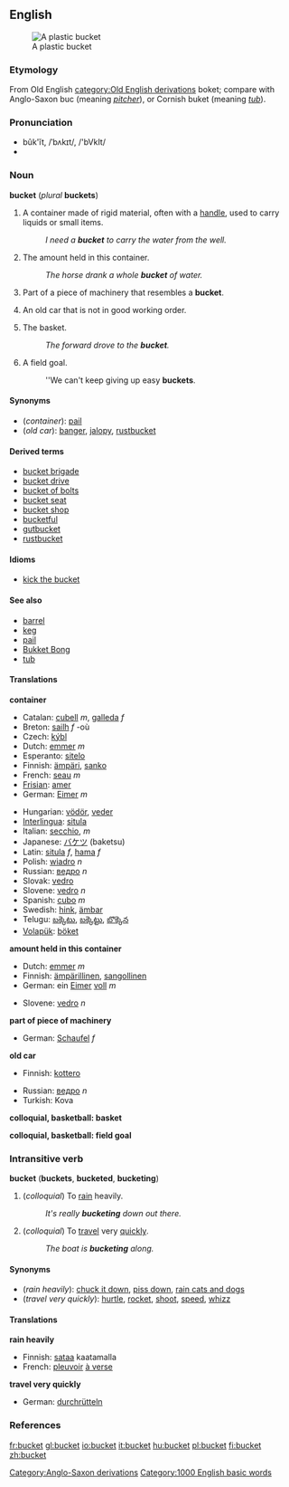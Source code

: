 ==English==
[[Image:Bucket.JPG|thumb|A plastic bucket]]

===Etymology===
From Old English [[category:Old English derivations]] boket; compare with Anglo-Saxon [[Category:Anglo-Saxon derivations]] buc (meaning ''[[pitcher]]''), or Cornish buket (meaning ''[[tub]]'').
===Pronunciation===
*bûk'ĭt, /ˈbʌkɪt/, /'bVkIt/
*{{audio|en-us-bucket.ogg|Audio (US)}}

===Noun===
'''bucket''' (''plural'' '''buckets''')

#A container made of rigid material, often with a [[handle]], used to carry liquids or small items.
#:''I need a '''bucket''' to carry the water from the well.''
#The amount held in this container.
#:''The horse drank a whole '''bucket''' of water.''
#Part of a piece of machinery that resembles a '''bucket'''.
#{{slang}} An old car that is not in good working order.
#{{cattag2|Basketball|Colloquial}} The basket.
#:''The forward drove to the '''bucket'''.''
#{{cattag2|Basketball|Colloquial}} A field goal.
#:''We can't keep giving up easy '''buckets'''.

====Synonyms====
*(''container''): [[pail]]
*(''old car''): [[banger]], [[jalopy]], [[rustbucket]]

====Derived terms====
*[[bucket brigade]]
*[[bucket drive]]
*[[bucket of bolts]]
*[[bucket seat]]
*[[bucket shop]]
*[[bucketful]]
*[[gutbucket]]
*[[rustbucket]]

====Idioms====
*[[kick the bucket]]

====See also====
*[[barrel]]
*[[keg]]
*[[pail]]
* [http://en.wiktionary.org/wiki/bucket_bong#Noun Bukket Bong]
*[[tub]]

====Translations====
'''container'''
{{top}}
*Catalan: [[cubell]] ''m'', [[galleda]] ''f''
*Breton: [[sailh]] ''f'' -où
*Czech: [[kýbl#Czech|kýbl]]
*Dutch: [[emmer]] ''m''
*Esperanto: [[sitelo]]
*Finnish: [[ämpäri]], [[sanko]]
*French: [[seau]] ''m''
*[[Frisian]]: [[amer]]
*German: [[Eimer]] ''m''
{{mid}}
*Hungarian: [[vödör]], [[veder]]
*[[Interlingua]]: [[situla#Interlingua|situla]]
*Italian: [[secchio]], ''m''
*Japanese: [[バケツ]] (baketsu)
*Latin: [[situla]] ''f'', [[hama]] ''f''
*Polish: [[wiadro]] ''n''
*Russian: [[ведро]] ''n''
*Slovak: [[vedro#Slovak|vedro]]
*Slovene: [[vedro]] ''n''
*Spanish: [[cubo#Spanish|cubo]] ''m''
*Swedish: [[hink]], [[ämbar]]
*Telugu: [[బక్కెటు]], [[బక్కెట్టు]], [[బొక్కెన]]
*[[Volapük]]: [[böket]]
{{bottom}}

'''amount held in this container'''
{{top}}
*Dutch: [[emmer]] ''m''
*Finnish: [[ämpärillinen]], [[sangollinen]]
*German: ein [[Eimer]] [[voll]] ''m''
{{mid}}
*Slovene: [[vedro]] ''n''
{{bottom}}

'''part of piece of machinery'''
{{top}}
*German: [[Schaufel]] ''f''
{{mid}}
{{bottom}}

'''old car'''
{{top}}
*Finnish: [[kottero]]
{{mid}}
*Russian: [[ведро]] ''n''
*Turkish: Kova
{{bottom}}

'''colloquial, basketball: basket'''
{{top}}
{{mid}}
{{bottom}}

'''colloquial, basketball: field goal'''
{{top}}
{{mid}}
{{bottom}}

===Intransitive verb===
'''bucket''' ('''buckets''', '''bucketed''', '''bucketing''')

#(''colloquial'') To [[rain]] heavily.
#:''It's really '''bucketing''' down out there.''
#(''colloquial'') To [[travel]] very [[quick]]ly.
#:''The boat is '''bucketing''' along.''

====Synonyms====
*(''rain heavily''): [[chuck it down]], [[piss down]], [[rain cats and dogs]]
*(''travel very quickly''): [[hurtle]], [[rocket]], [[shoot]], [[speed]], [[whizz]]

====Translations====
'''rain heavily'''
{{top}}
*Finnish: [[sataa]] kaatamalla
*French: [[pleuvoir]] [[à verse]]
{{mid}}
{{bottom}}

'''travel very quickly'''
{{top}}
*German: [[durchrütteln]]
{{mid}}
{{bottom}}

===References===
{{R:Webster 1913}}

{{BE-ready}}
[[Category:1000 English basic words]]

[[fr:bucket]]
[[gl:bucket]]
[[io:bucket]]
[[it:bucket]]
[[hu:bucket]]
[[pl:bucket]]
[[fi:bucket]]
[[zh:bucket]]